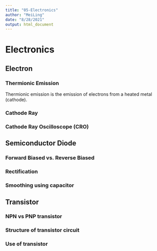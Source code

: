 ```yaml
---
title: "05-Electronics"
author: "MeiLing"
date: "8/28/2021"
output: html_document
---
```

# Electronics

## Electron

### Thermionic Emission

Thermionic emission is the emission of electrons from a heated metal (cathode). 

### Cathode Ray

### Cathode Ray Oscilloscope (CRO)

## Semiconductor Diode

### Forward Biased vs. Reverse Biased

### Rectification

### Smoothing using capacitor

## Transistor

### NPN vs PNP transistor

### Structure of transistor circuit

### Use of transistor
